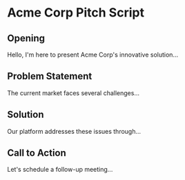 # Acme Corp Pitch Script

## Opening

Hello, I'm here to present Acme Corp's innovative solution...

## Problem Statement

The current market faces several challenges...

## Solution

Our platform addresses these issues through...

## Call to Action

Let's schedule a follow-up meeting...




